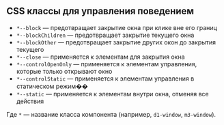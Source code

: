 ## CSS классы для управления поведением

- `*--block` — предотвращает закрытие окна при клике вне его границ
- `*--blockChildren` — предотвращает закрытие текущего окна
- `*--blockOther` — предотвращает закрытие других окон до закрытия текущего
- `*--close` — применяется к элементам для закрытия окна
- `*--controlOpenOnly` — применяется к элементам управления, которые только открывают окно
- `*--controlStatic` — применяется к элементам управления в статическом режим��
- `*--static` — применяется к элементам внутри окна, отменяя все действия

Где `*` — название класса компонента (например, `d1-window`, `m3-window`).
